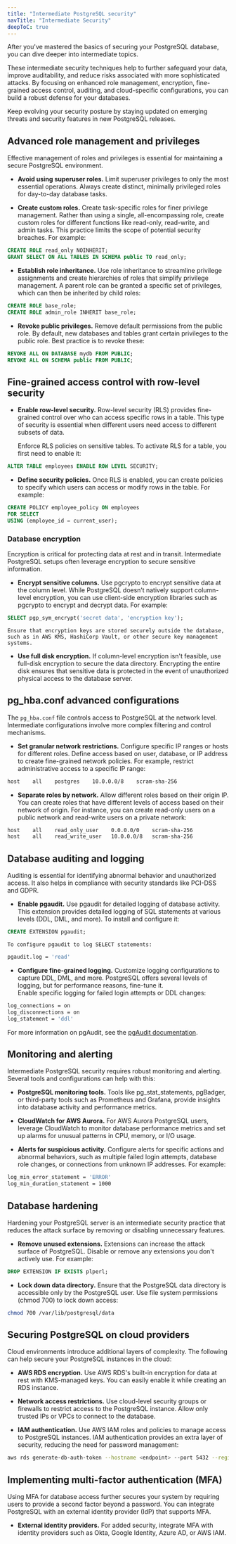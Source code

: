 ```yaml
---
title: "Intermediate PostgreSQL security"
navTitle: "Intermediate Security"
deepToC: true
---
```


After you've mastered the basics of securing your PostgreSQL database, you can dive deeper into intermediate topics.

These intermediate security techniques help to further safeguard your data, improve auditability, and reduce risks associated with more sophisticated attacks. By focusing on enhanced role management, encryption, fine-grained access control, auditing, and cloud-specific configurations, you can build a robust defense for your databases. 

Keep evolving your security posture by staying updated on emerging threats and security features in new PostgreSQL releases.

## Advanced role management and privileges

Effective management of roles and privileges is essential for maintaining a secure PostgreSQL environment.

- **Avoid using superuser roles.** Limit superuser privileges to only the most essential operations. Always create distinct, minimally privileged roles for day-to-day database tasks.

- **Create custom roles.** Create task-specific roles for finer privilege management. Rather than using a single, all-encompassing role, create custom roles for different functions like read-only, read-write, and admin tasks. This practice limits the scope of potential security breaches. For example:

```sql
CREATE ROLE read_only NOINHERIT;
GRANT SELECT ON ALL TABLES IN SCHEMA public TO read_only;
```

- **Establish role inheritance.** Use role inheritance to streamline privilege assignments and create hierarchies of roles that simplify privilege management. A parent role can be granted a specific set of privileges, which can then be inherited by child roles:

```sql
CREATE ROLE base_role;
CREATE ROLE admin_role INHERIT base_role;
```

- **Revoke public privileges.** Remove default permissions from the public role. By default, new databases and tables grant certain privileges to the public role. Best practice is to revoke these:

```sql
REVOKE ALL ON DATABASE mydb FROM PUBLIC;
REVOKE ALL ON SCHEMA public FROM PUBLIC;
```

## Fine-grained access control with row-level security

- **Enable row-level security.** Row-level security (RLS) provides fine-grained control over who can access specific rows in a table. This type of security is essential when different users need access to different subsets of data.

    Enforce RLS policies on sensitive tables. To activate RLS for a table, you first need to enable it:

```sql
ALTER TABLE employees ENABLE ROW LEVEL SECURITY;
```

- **Define security policies.** Once RLS is enabled, you can create policies to specify which users can access or modify rows in the table. For example:

```sql
CREATE POLICY employee_policy ON employees
FOR SELECT
USING (employee_id = current_user);
```

### Database encryption

Encryption is critical for protecting data at rest and in transit. Intermediate PostgreSQL setups often leverage encryption to secure sensitive information.

- **Encrypt sensitive columns.** Use pgcrypto to encrypt sensitive data at the column level.  While PostgreSQL doesn’t natively support column-level encryption, 
you can use client-side encryption libraries such as pgcrypto to encrypt and decrypt data. For example:

```sql
SELECT pgp_sym_encrypt('secret data', 'encryption key');
```
    Ensure that encryption keys are stored securely outside the database, such as in AWS KMS, HashiCorp Vault, or other secure key management systems.

- **Use full disk encryption.** If column-level encryption isn't feasible, use full-disk encryption to secure the data directory. Encrypting the entire disk ensures that sensitive data is protected in the event of unauthorized physical access to the database server.

## pg_hba.conf advanced configurations

The `pg_hba.conf` file controls access to PostgreSQL at the network level. Intermediate configurations involve more complex filtering and control mechanisms.

- **Set granular network restrictions.** Configure specific IP ranges or hosts for different roles. Define access based on user, database, or IP address to create fine-grained network policies. For example, restrict administrative access to a specific IP range:

```bash
host    all    postgres    10.0.0.0/8    scram-sha-256
```

- **Separate roles by network.** Allow different roles based on their origin IP. You can create roles that have different levels of access based on their network of origin. For instance, you can create read-only users on a public network and read-write users on a private network:

```bash
host    all    read_only_user    0.0.0.0/0    scram-sha-256
host    all    read_write_user   10.0.0.0/8   scram-sha-256
```

## Database auditing and logging

Auditing is essential for identifying abnormal behavior and unauthorized access. It also helps in compliance with security standards like PCI-DSS and GDPR.

- **Enable pgaudit.** Use pgaudit for detailed logging of database activity. This extension provides detailed logging of SQL statements at various levels (DDL, DML, and more). To install and configure it:

```sql
CREATE EXTENSION pgaudit;
```

    To configure pgaudit to log SELECT statements:

```bash
pgaudit.log = 'read'
```

- **Configure fine-grained logging.** Customize logging configurations to capture DDL, DML, and more. PostgreSQL offers several levels of logging, but for performance reasons, fine-tune it.  
Enable specific logging for failed login attempts or DDL changes:

```bash
log_connections = on
log_disconnections = on
log_statement = 'ddl'
```

For more information on pgAudit, see the [pgAudit documentation](https://www.pgaudit.org).

## Monitoring and alerting

Intermediate PostgreSQL security requires robust monitoring and alerting. Several tools and configurations can help with this:

- **PostgreSQL monitoring tools.** Tools like pg_stat_statements, pgBadger, or third-party tools such as Prometheus and Grafana, provide insights into database activity and performance metrics.

- **CloudWatch for AWS Aurora.** For AWS Aurora PostgreSQL users, leverage CloudWatch to monitor database performance metrics and set up alarms for unusual patterns in CPU, memory, or I/O usage.

- **Alerts for suspicious activity.** Configure alerts for specific actions and abnormal behaviors, such as multiple failed login attempts, database role changes, or connections from unknown IP addresses. For example:

```bash
log_min_error_statement = 'ERROR'
log_min_duration_statement = 1000
```

## Database hardening

Hardening your PostgreSQL server is an intermediate security practice that reduces the attack surface by removing or disabling unnecessary features.

- **Remove unused extensions.** Extensions can increase the attack surface of PostgreSQL. Disable or remove any extensions you don't actively use. For example:

```sql
DROP EXTENSION IF EXISTS plperl;
```

- **Lock down data directory.** Ensure that the PostgreSQL data directory is accessible only by the PostgreSQL user. Use file system permissions (chmod 700) to lock down access:

```bash
chmod 700 /var/lib/postgresql/data
```

## Securing PostgreSQL on cloud providers

Cloud environments introduce additional layers of complexity. The following can help secure your PostgreSQL instances in the cloud:

- **AWS RDS encryption.** Use AWS RDS's built-in encryption for data at rest with KMS-managed keys. You can easily enable it while creating an RDS instance.

- **Network access restrictions.** Use cloud-level security groups or firewalls to restrict access to the PostgreSQL instance. Allow only trusted IPs or VPCs to connect to the database.

- **IAM authentication.** Use AWS IAM roles and policies to manage access to PostgreSQL instances. IAM authentication provides an extra layer of security, reducing the need for password management:

```bash
aws rds generate-db-auth-token --hostname <endpoint> --port 5432 --region <region> --username <db-user>
```

## Implementing multi-factor authentication (MFA)

Using MFA for database access further secures your system by requiring users to provide a second factor beyond a password. You can integrate PostgreSQL with an external identity provider (IdP) that supports MFA.

- **External identity providers.** For added security, integrate MFA with identity providers such as Okta, Google Identity, Azure AD, or AWS IAM.
